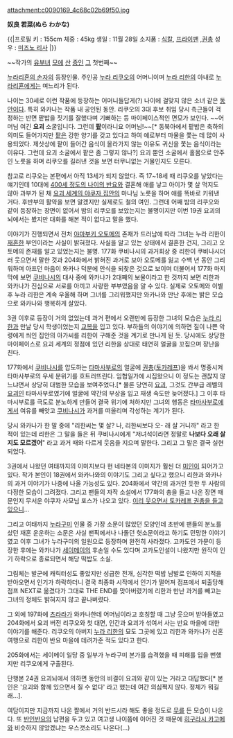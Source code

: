 attachment:c0090169_4c68c02b69f50.jpg

'''奴良 若菜(ぬら わかな)'''

{{|프로필
키 : 155cm
체중 : 45kg
생일 : 11월 28일
소지품 : [[식칼]], [[프라이팬]] ,[[권총]]
성우 : [[미즈노 리사]]
|}}

~~작가의 [[유부녀]] [[모에]] [[야마부키 오토메|산]] [[요우 공주|증]][[누레가라스|인]] [[세츠라|그]] 첫번째~~

[[누라리횬의 손자]]의 등장인물. 주인공 [[누라 리쿠오]]의 어머니이며 [[누라 리한]]의 아내로 [[누라리횬(누라리횬의 손자)|누라리횬]]에게는 며느리가 된다.

나이는 30세로 이런 작품에 등장하는 어머니들답게(?) 나이에 걸맞지 않은 소녀 같은 [[동안]]이다. 특히 와카나는 작품 내 공인된 동안. 리쿠오의 3대 후보 취임 당시 측근들이 걱정하는 반면 팥밥을 짓기를 잘했다며 기뻐하는 등 마이페이스적인 면모가 보인다. ~~어머님 여긴 '''요괴''' 소굴입니다. 그런데 '''[[팥]]'''이라니요 어머님!~~[* 동북아에서 팥밥은 축하의 의미도 들어가지만 [[팥]]은 강한 양기를 갖고 있다고 하여 예로부터 마물을 쫓는 데 많이 사용되었다. 제삿상에 팥이 들어간 음식이 올라가지 않는 이유도 귀신을 쫓는 음식이라는 이유다. 그런데 요괴 소굴에서 팥은 좀 그렇지 않나?] 요괴 뿐인 소굴에서 홀몸으로 안주인 노릇을 하며 리쿠오를 길러낸 것을 보면 터무니없는 거물인지도 모른다.

참고로 리쿠오는 본편에서 아직 13세가 되지 않았다. 즉 17~18세 때 리쿠오를 낳았다는 얘기인데 10대에 [[누라 리한|400세 정도의 나이의 반요]]와 결혼해 애를 낳고 아이가 몇 살 먹지도 않아 과부가 된 채 [[누라구미|요괴 세계의 야쿠자 집안]]의 마나님 노릇을 하며 애를 똑바로 키워낸 거다. 후반부의 활약을 보면 알겠지만 실제로도 철의 여인. 그런데 어째 밤의 리쿠오와 같이 등장하는 장면이 없어서 밤의 리쿠오를 보았는지는 불명이지만 이번 19권 요괴의 뇌에서는 봤지만 대화를 해본 적이 없다고 말을 했다.

이야기가 진행되면서 전처 [[야마부키 오토메]]의 존재가 드러남에 따라 그녀는 누라 리한이 [[재혼]]한 부인이라는 사실이 밝혀졌다. 사실을 알고 있는 상태에서 결혼한 건지, 그리고 오토메의 존재를 알고 있었는지는 불명. 177화 쿠비나시의 과거회상 중 리한이 쿠비나시더러 웃으면서 말한 것과 204화에서 밝혀진 과거로 보아 오토메를 잃고 수백 년 동안 그리워하며 아프던 마음이 와카나 덕분에 안식을 되찾은 것으로 보이며 더불어서 177화 마지막에 보면 [[쿠비나시]]의 대사 중에 와카나가 2대째의 보물이라고 한 것까지 보면 리한과 와카나가 진심으로 서로를 아끼고 사랑한 부부였음을 알 수 있다. 실제로 오토메와 이별 후 누라 리한은 계속 우울해 하며 그녀를 그리워했지만 와카나와 만난 후에는 밝은 모습으로 와카나와 행복하게 살았다.

3권 이후로 등장이 거의 없었는데 과거 편에서 오랜만에 등장한 그녀의 모습은 [[누라 리한]]과 만날 당시 학생이었는지 [[교복]]을 입고 있다. 부하들의 이야기에 의하면 질이 나쁜 악령에게 씌인 집안의 아가씨를 리한이 구해준 것을 계기로 만나게 된 듯. 당시에도 상당한 마이페이스로 요괴 세계의 정점에 있던 리한을 상대로 태연히 얼굴을 꼬집으며 장난을 친다.

177화에서 [[쿠비나시]]를 압도하는 [[타마사부로]]의 얼굴에 [[권총]]([[토카레프]])을 쏴서 명중시켜 타마사부로의 우세 분위기를 흐트러뜨린다. 임협일가에 시집왔으니 이 정도는 괜찮지 않느냐면서 상당히 대범한 모습을 보여주었다.[* 물론 당연히 [[요괴]], 그것도 간부급 레벨의 [[요괴]]인 타마사부로였기에 얼굴에 약간의 부상을 입고 재생 속도만 늦어졌다.] 그 이후 타마시부로를 극도로 분노하게 만들어 결국 위기에 처하지만 그녀의 행동은 [[타마사부로]]에게서 여유를 빼앗고 [[쿠비나시]]가 과거를 떠올리며 각성하는 계기가 된다.

당시 와카나가 한 말 중에 "리한씨는 몇 살? 나, 리한씨보다 오- 래 살 거니까" 라고 한 적이 있는데 리한은 그 말을 들은 뒤 쿠비나시에게 "저녀석이라면 정말로 '''나보다 오래 살 지도 모르겠어'''" 라고 과거 때와 다르게 웃음을 지으며 말한다. 그리고 그 말은 결국 실현되었다.

3권에서 나왔던 여태까지의 이미지보다 현 네타본의 이미지가 훨씬 더 [[미인]]이 되어가고 있다. 작가 본인이 18권에서 와카나와의 이야기도 그리고 싶다고 했으니 리한과 와카나의 과거 이야기가 나중에 나올 가능성도 있다. 204화에서 약간의 과거인 듯한 두 사람의 다정한 모습이 그려졌다. 그리고 팬들의 자작 소설에서 177화의 총을 들고 나온 장면 때문인지 무서운 야쿠자 사모님 포스가 나오고 있다. [http://img2.ruliweb.daum.net/img/img_link7/815/814369_4.jpg 이리 웃으면서 토카레프 권총을 들고 있으니]...

그리고 여태까지 [[누라구미]] 인물 중 가장 소문이 많았던 모양인데 초반에 팬들의 분노를 샀던 재혼 운운하는 소문은 사실 팬픽에서나 나돌던 헛소문이라고 하기도 민망한 이야기였고 이후 그녀가 누라구미의 일원으로 등장하며 완전히 사라졌다. 고카도인 가문이 등장한 후에는 와카나가 [[누에(누라리횬의 손자)|세이메이]]의 후손일 수도 있다며 고카도인설이 나왔지만 원작이 인기 하락으로 종료되면서 해당 떡밥도 소실.

그림체는 발군에 캐릭터성도 좋았지만 성급한 전개, 심각한 떡밥 남발로 인하여 지적을 받아오면서 인기가 하락하더니 결국 최종화 시작에서 인기가 떨어져 점프에서 퇴출당해 점프 NEXT로 옮겼다가 그대로 THE END를 맞아버렸기에 리한과 만난 과거를 빼고는 그녀의 정체도 밝혀지지 않고 끝나버렸다.

그 외에 197화에 [[오이카와 츠라라|츠라라]]가 와카나한데 어머님이라고 호칭할 때 그냥 웃으며 받아들였고 204화에서 요괴 버전 리쿠오와 첫 대면, 인간과 요괴가 섞여서 사는 반요 마을에 대한 이야기를 해준다. 리쿠오의 아버지 [[누라 리한]]의 묘도 그곳에 있고 리한과 와카나가 신혼여행으로 리한이 반요 마을에 데려가준 적도 있다고 한다.

205화에서는 세이메이 일당 중 일부가 누라구미 본가를 습격했을 때 피해를 입을 뻔했지만 리쿠오에게 구출된다.

단행본 24권 요괴뇌에서 의하면 동안의 비결이 요괴와 같이 있는 거라고 대답했다[* 본인은 '요괴와 함께 있으면서 질 수 없다' 라고 했는데 여간 의심쩍지 않다. 정체가 뭐길래...].

여담이지만 지금까지 나온 짤에서 거의 반드시라 해도 좋을 정도로 [[무]]를 든 모습이 나온다. 또 [[반인반요]]의 남편을 두고 있고 여고생 나이쯤에 이어진 것 때문에 [[히구라시 카고메]]와 비슷하지 않았겠냐는 우스갯소리도 나온다(...)
